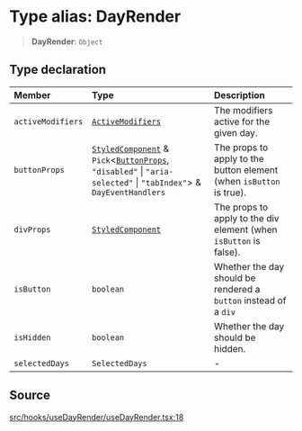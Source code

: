# Type alias: DayRender

> **DayRender**: `Object`

## Type declaration

| Member | Type | Description |
| :------ | :------ | :------ |
| `activeModifiers` | [`ActiveModifiers`](/api/latest/type-aliases/ActiveModifiers.mdx) | The modifiers active for the given day. |
| `buttonProps` | [`StyledComponent`](/api/latest/type-aliases/StyledComponent.mdx) & `Pick`\<[`ButtonProps`](/api/latest/type-aliases/ButtonProps.mdx), `"disabled"` \| `"aria-selected"` \| `"tabIndex"`\> & `DayEventHandlers` | The props to apply to the button element (when `isButton` is true). |
| `divProps` | [`StyledComponent`](/api/latest/type-aliases/StyledComponent.mdx) | The props to apply to the div element (when `isButton` is false). |
| `isButton` | `boolean` | Whether the day should be rendered a `button` instead of a `div` |
| `isHidden` | `boolean` | Whether the day should be hidden. |
| `selectedDays` | `SelectedDays` | - |

## Source

[src/hooks/useDayRender/useDayRender.tsx:18](https://github.com/gpbl/react-day-picker/blob/56bfb649e/src/hooks/useDayRender/useDayRender.tsx#L18)
